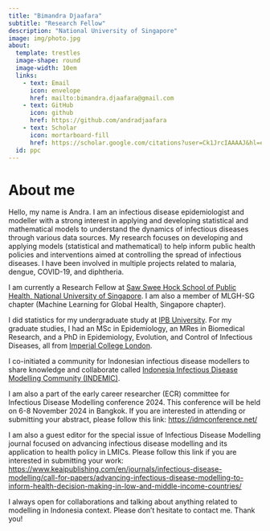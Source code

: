 ```yaml
---
title: "Bimandra Djaafara"
subtitle: "Research Fellow"
description: "National University of Singapore"
image: img/photo.jpg
about:
  template: trestles
  image-shape: round
  image-width: 10em
  links:
    - text: Email
      icon: envelope
      href: mailto:bimandra.djaafara@gmail.com
    - text: GitHub
      icon: github
      href: https://github.com/andradjaafara
    - text: Scholar
      icon: mortarboard-fill
      href: https://scholar.google.com/citations?user=Ck1JrcIAAAAJ&hl=en
  id: ppc
---
```

:::{#ppc}
# About me

Hello, my name is Andra. I am an infectious disease epidemiologist and modeller with a strong interest in applying and developing statistical and mathematical models to understand the dynamics of infectious diseases through various data sources. My research focuses on developing and applying models (statistical and mathematical) to help inform public health policies and interventions aimed at controlling the spread of infectious diseases. I have been involved in multiple projects related to malaria, dengue, COVID-19, and diphtheria.

I am currently a Research Fellow at [Saw Swee Hock School of Public Health, National University of Singapore](https://sph.nus.edu.sg/). I am also a member of MLGH-SG chapter (Machine Learning for Global Health, Singapore chapter).

I did statistics for my undergraduate study at [IPB University](https://stat.ipb.ac.id/). For my graduate studies, I had an MSc in Epidemiology, an MRes in Biomedical Research, and a PhD in Epidemiology, Evolution, and Control of Infectious Diseases, all from [Imperial College London](https://www.imperial.ac.uk/mrc-global-infectious-disease-analysis/).

I co-initiated a community for Indonesian infectious disease modellers to share knowledge and collaborate called [Indonesia Infectious Disease Modelling Community (INDEMIC)](https://sites.google.com/view/indemic/home).

I am also a part of the early career researcher (ECR) committee for Infectious Disease Modelling conference 2024. This conference will be held on 6-8 November 2024 in Bangkok. If you are interested in attending or submitting your abstract, please follow this link: <https://idmconference.net/>

I am also a guest editor for the special issue of Infectious Disease Modelling journal focused on advancing infectious disease modelling and its application to health policy in LMICs. Please follow this link if you are interested in submitting your work: <https://www.keaipublishing.com/en/journals/infectious-disease-modelling/call-for-papers/advancing-infectious-disease-modelling-to-inform-health-decision-making-in-low-and-middle-income-countries/>

I always open for collaborations and talking about anything related to modelling in Indonesia context. Please don't hesitate to contact me. Thank you!

:::
